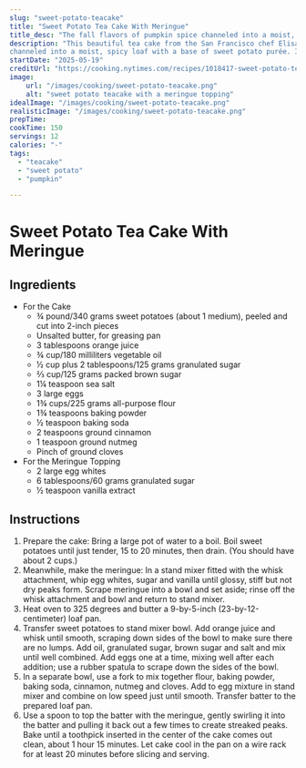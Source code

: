 ```yaml
---
slug: "sweet-potato-teacake"
title: "Sweet Potato Tea Cake With Meringue"
title_desc: "The fall flavors of pumpkin spice channeled into a moist, spicy loaf with a base of sweet potato purée."
description: "This beautiful tea cake from the San Francisco chef Elisabeth Prueitt has all the fall flavors of pumpkin spice
channeled into a moist, spicy loaf with a base of sweet potato purée. It also has a delicious unusual addition: meringue, baked right into the top of the cake. Ms. Prueitt’s head of pastry at Tartine Manufactory, Michelle Lee, came up with the idea of swirling it over the top of the cake before baking. Use a spoon or toothpick to reach down into the cake batter and pull it up, creating beautiful peaks of batter-streaked meringue that bake up golden brown and crisp on the edges."
startDate: "2025-05-19"
creditUrl: "https://cooking.nytimes.com/recipes/1018417-sweet-potato-tea-cake-with-meringue"
image:
    url: "/images/cooking/sweet-potato-teacake.png"
    alt: "sweet potato teacake with a meringue topping"
idealImage: "/images/cooking/sweet-potato-teacake.png"
realisticImage: "/images/cooking/sweet-potato-teacake.png"
prepTime:
cookTime: 150
servings: 12
calories: "-"
tags:
  - "teacake"
  - "sweet potato"
  - "pumpkin"

---
```


# Sweet Potato Tea Cake With Meringue

## Ingredients
- For the Cake
    - ¾ pound/340 grams sweet potatoes (about 1 medium), peeled and cut into 2-inch pieces
    - Unsalted butter, for greasing pan
    - 3 tablespoons orange juice
    - ¾ cup/180 milliliters vegetable oil
    - ½ cup plus 2 tablespoons/125 grams granulated sugar
    - ⅔ cup/125 grams packed brown sugar
    - 1¼ teaspoon sea salt
    - 3 large eggs
    - 1¾ cups/225 grams all-purpose flour
    - 1¾ teaspoons baking powder
    - ½ teaspoon baking soda
    - 2 teaspoons ground cinnamon
    - 1 teaspoon ground nutmeg
    - Pinch of ground cloves
- For the Meringue Topping
    - 2 large egg whites
    - 6 tablespoons/60 grams granulated sugar
    - ½ teaspoon vanilla extract

## Instructions

1. Prepare the cake: Bring a large pot of water to a boil. Boil sweet potatoes until just tender, 15 to 20 minutes, then drain. (You should have about 2 cups.)
2. Meanwhile, make the meringue: In a stand mixer fitted with the whisk attachment, whip egg whites, sugar and vanilla until glossy, stiff but not dry peaks form. Scrape meringue into a bowl and set aside; rinse off the whisk attachment and bowl and return to stand mixer.
3. Heat oven to 325 degrees and butter a 9-by-5-inch (23-by-12-centimeter) loaf pan.
4. Transfer sweet potatoes to stand mixer bowl. Add orange juice and whisk until smooth, scraping down sides of the bowl to make sure there are no lumps. Add oil, granulated sugar, brown sugar and salt and mix until well combined. Add eggs one at a time, mixing well after each addition; use a rubber spatula to scrape down the sides of the bowl.
5. In a separate bowl, use a fork to mix together flour, baking powder, baking soda, cinnamon, nutmeg and cloves. Add to egg mixture in stand mixer and combine on low speed just until smooth. Transfer batter to the prepared loaf pan.
6. Use a spoon to top the batter with the meringue, gently swirling it into the batter and pulling it back out a few times to create streaked peaks. Bake until a toothpick inserted in the center of the cake comes out clean, about 1 hour 15 minutes. Let cake cool in the pan on a wire rack for at least 20 minutes before slicing and serving.